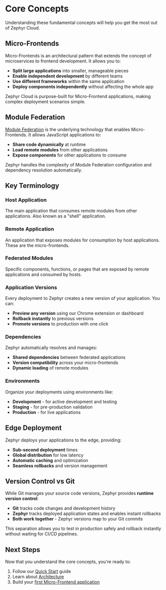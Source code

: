 # Core Concepts

Understanding these fundamental concepts will help you get the most out of Zephyr Cloud.

## Micro-Frontends

Micro-Frontends is an architectural pattern that extends the concept of microservices to frontend development. It allows you to:

- **Split large applications** into smaller, manageable pieces
- **Enable independent development** by different teams
- **Use different frameworks** within the same application
- **Deploy components independently** without affecting the whole app

Zephyr Cloud is purpose-built for Micro-Frontend applications, making complex deployment scenarios simple.

## Module Federation

[Module Federation](https://module-federation.io) is the underlying technology that enables Micro-Frontends. It allows JavaScript applications to:

- **Share code dynamically** at runtime
- **Load remote modules** from other applications
- **Expose components** for other applications to consume

Zephyr handles the complexity of Module Federation configuration and dependency resolution automatically.

## Key Terminology

### Host Application
The main application that consumes remote modules from other applications. Also known as a "shell" application.

### Remote Application
An application that exposes modules for consumption by host applications. These are the micro-frontends.

### Federated Modules
Specific components, functions, or pages that are exposed by remote applications and consumed by hosts.

### Application Versions
Every deployment to Zephyr creates a new version of your application. You can:
- **Preview any version** using our Chrome extension or dashboard
- **Rollback instantly** to previous versions
- **Promote versions** to production with one click

### Dependencies
Zephyr automatically resolves and manages:
- **Shared dependencies** between federated applications
- **Version compatibility** across your micro-frontends
- **Dynamic loading** of remote modules

### Environments
Organize your deployments using environments like:
- **Development** - for active development and testing
- **Staging** - for pre-production validation
- **Production** - for live applications

## Edge Deployment

Zephyr deploys your applications to the edge, providing:

- **Sub-second deployment** times
- **Global distribution** for low latency
- **Automatic caching** and optimization
- **Seamless rollbacks** and version management

## Version Control vs Git

While Git manages your source code versions, Zephyr provides **runtime version control**:

- **Git** tracks code changes and development history
- **Zephyr** tracks deployed application states and enables instant rollbacks
- **Both work together** - Zephyr versions map to your Git commits

This separation allows you to test in production safely and rollback instantly without waiting for CI/CD pipelines.

## Next Steps

Now that you understand the core concepts, you're ready to:

1. Follow our [Quick Start](/introduction/quick-start) guide
2. Learn about [Architecture](/introduction/architecture)
3. Build your [first Micro-Frontend application](/tutorials/create-mf-app)